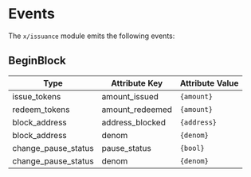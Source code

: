 



# Events

The `x/issuance` module emits the following events:

## BeginBlock

| Type                 | Attribute Key       | Attribute Value |
|----------------------|---------------------|-----------------|
| issue_tokens         | amount_issued       | `{amount}`      |
| redeem_tokens        | amount_redeemed     | `{amount}`      |
| block_address        | address_blocked     | `{address}`     |
| block_address        | denom               | `{denom}`       |
| change_pause_status  | pause_status        | `{bool}`        |
| change_pause_status  | denom               | `{denom}`       |
